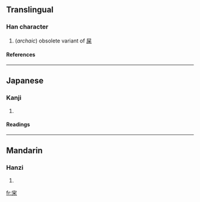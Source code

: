 {{zh-hanzi|{{zh-lookup|宩}}}}
==Translingual==
===Han character===
{{Han char|rn=40|rad=宀|as=06|sn=9|four=|canj=十火木 (JFD)}}
# (''archaic'') obsolete variant of [[屎]]
====References====
{{Han ref|kx=0285.101|dkj=07147|hdz=20929.010|uh=5BA9|ud=23465}}
----
==Japanese==
===Kanji===
{{ja-kanji|grade=|rs=宀06}}
# {{defn|Japanese}} 
====Readings====
{{ja-readings|on=[[し]] (shi)|kun=}}
----
==Mandarin==
===Hanzi===
{{cmn-hanzi|pin=[[shǐ]] ([[shi3]])|wg=shih<sup>3</sup>}}
# {{defn|Mandarin}}

[[fr:宩]]